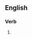 ==English==

===Verb===
{{head|en|present participle}}

# {{present participle of|catenate|lang=en|nocat=1}}